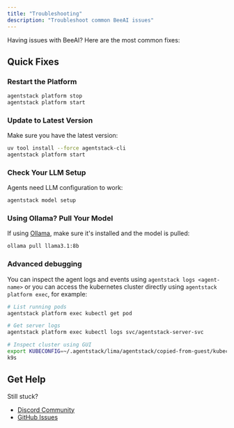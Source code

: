 ```yaml
---
title: "Troubleshooting"
description: "Troubleshoot common BeeAI issues"
---
```


Having issues with BeeAI? Here are the most common fixes:

## Quick Fixes

### Restart the Platform
```bash
agentstack platform stop
agentstack platform start
```

### Update to Latest Version
Make sure you have the latest version:
```bash
uv tool install --force agentstack-cli
agentstack platform start
```

### Check Your LLM Setup
Agents need LLM configuration to work:
```bash
agentstack model setup
```

### Using Ollama? Pull Your Model
If using [Ollama](https://ollama.com/), make sure it's installed and the model is pulled:
```bash
ollama pull llama3.1:8b
```

### Advanced debugging
You can inspect the agent logs and events using `agentstack logs <agent-name>` or you can access the kubernetes
cluster directly using `agentstack platform exec`, for example:

```bash
# List running pods
agentstack platform exec kubectl get pod

# Get server logs
agentstack platform exec kubectl logs svc/agentstack-server-svc

# Inspect cluster using GUI
export KUBECONFIG=~/.agentstack/lima/agentstack/copied-from-guest/kubeconfig.yaml
k9s
```

## Get Help

Still stuck? 
- [Discord Community](https://discord.gg/NradeA6ZNF)
- [GitHub Issues](https://github.com/i-am-bee/beeai-platform/issues)